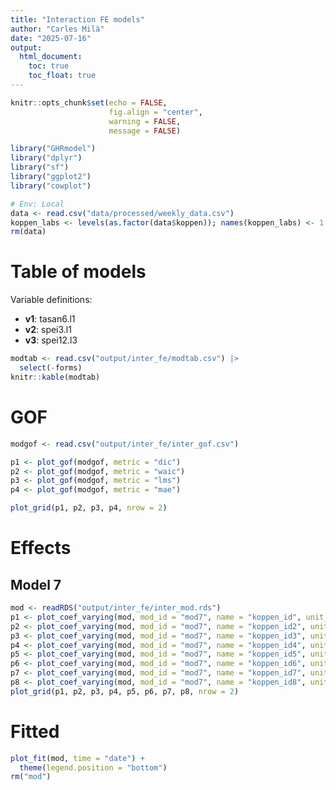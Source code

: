 ```yaml
---
title: "Interaction FE models"
author: "Carles Milà"
date: "2025-07-16"
output:
  html_document:
    toc: true
    toc_float: true
---
```


```r
knitr::opts_chunk$set(echo = FALSE,
                      fig.align = "center",
                      warning = FALSE,
                      message = FALSE)

library("GHRmodel")
library("dplyr")
library("sf")
library("ggplot2")
library("cowplot")

# Env: Local
data <- read.csv("data/processed/weekly_data.csv") 
koppen_labs <- levels(as.factor(data$koppen)); names(koppen_labs) <- 1:length(koppen_labs)
rm(data)
```

# Table of models

Variable definitions:

* **v1**: tasan6.l1
* **v2**: spei3.l1
* **v3**: spei12.l3

```r
modtab <- read.csv("output/inter_fe/modtab.csv") |> 
  select(-forms)
knitr::kable(modtab)
```

# GOF

```r
modgof <- read.csv("output/inter_fe/inter_gof.csv") 

p1 <- plot_gof(modgof, metric = "dic")
p2 <- plot_gof(modgof, metric = "waic")
p3 <- plot_gof(modgof, metric = "lms")
p4 <- plot_gof(modgof, metric = "mae")

plot_grid(p1, p2, p3, p4, nrow = 2)
```

# Effects

## Model 7

```r
mod <- readRDS("output/inter_fe/inter_mod.rds")
p1 <- plot_coef_varying(mod, mod_id = "mod7", name = "koppen_id", unit_label = koppen_labs) 
p2 <- plot_coef_varying(mod, mod_id = "mod7", name = "koppen_id2", unit_label = koppen_labs) 
p3 <- plot_coef_varying(mod, mod_id = "mod7", name = "koppen_id3", unit_label = koppen_labs) 
p4 <- plot_coef_varying(mod, mod_id = "mod7", name = "koppen_id4", unit_label = koppen_labs) 
p5 <- plot_coef_varying(mod, mod_id = "mod7", name = "koppen_id5", unit_label = koppen_labs) 
p6 <- plot_coef_varying(mod, mod_id = "mod7", name = "koppen_id6", unit_label = koppen_labs) 
p7 <- plot_coef_varying(mod, mod_id = "mod7", name = "koppen_id7", unit_label = koppen_labs) 
p8 <- plot_coef_varying(mod, mod_id = "mod7", name = "koppen_id8", unit_label = koppen_labs) 
plot_grid(p1, p2, p3, p4, p5, p6, p7, p8, nrow = 2)
```

# Fitted

```r
plot_fit(mod, time = "date") +
  theme(legend.position = "bottom")
rm("mod")
```
